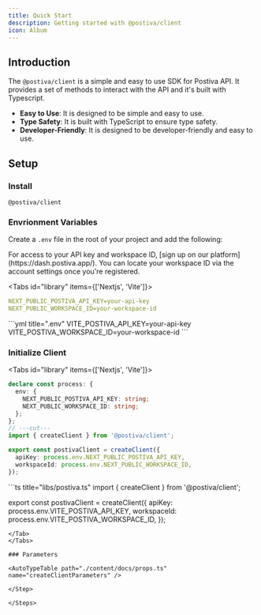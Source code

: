 ```yaml
---
title: Quick Start
description: Getting started with @postiva/client
icon: Album
---
```


## Introduction

The `@postiva/client` is a simple and easy to use SDK for Postiva API. It provides a set of methods to interact with the API and it's built with Typescript.

- **Easy to Use**: It is designed to be simple and easy to use.
- **Type Safety**: It is built with TypeScript to ensure type safety.
- **Developer-Friendly**: It is designed to be developer-friendly and easy to use.

## Setup

<Steps>
<Step>

### Install

```package-install
@postiva/client
```

</Step>

<Step>

### Envrionment Variables

Create a `.env` file in the root of your project and add the following:

<Callout title="Info">
For access to your API key and workspace ID, [sign up on our platform](https://dash.postiva.app/). You can locate your workspace ID via the account settings once you're registered.
</Callout>

<Tabs id="library" items={['Nextjs', 'Vite']}>
<Tab value="nextjs">
```yml title=".env"
NEXT_PUBLIC_POSTIVA_API_KEY=your-api-key
NEXT_PUBLIC_WORKSPACE_ID=your-workspace-id
```
</Tab>
<Tab value="vite">
```yml title=".env"
VITE_POSTIVA_API_KEY=your-api-key
VITE_POSTIVA_WORKSPACE_ID=your-workspace-id
```
</Tab>
</Tabs>

</Step>

<Step>

### Initialize Client

<Tabs id="library" items={['Nextjs', 'Vite']}>
<Tab value="nextjs">
```ts twoslash title="libs/postiva.ts"
declare const process: {
  env: {
    NEXT_PUBLIC_POSTIVA_API_KEY: string;
    NEXT_PUBLIC_WORKSPACE_ID: string;
  };
};
// ---cut---
import { createClient } from '@postiva/client';

export const postivaClient = createClient({
  apiKey: process.env.NEXT_PUBLIC_POSTIVA_API_KEY,
  workspaceId: process.env.NEXT_PUBLIC_WORKSPACE_ID,
});
```
</Tab>
<Tab value="vite">
```ts title="libs/postiva.ts"
import { createClient } from '@postiva/client';

export const postivaClient = createClient({
  apiKey: process.env.VITE_POSTIVA_API_KEY,
  workspaceId: process.env.VITE_POSTIVA_WORKSPACE_ID,
});
```
</Tab>
</Tabs>

### Parameters

<AutoTypeTable path="./content/docs/props.ts" name="createClientParameters" />

</Step>

</Steps>
